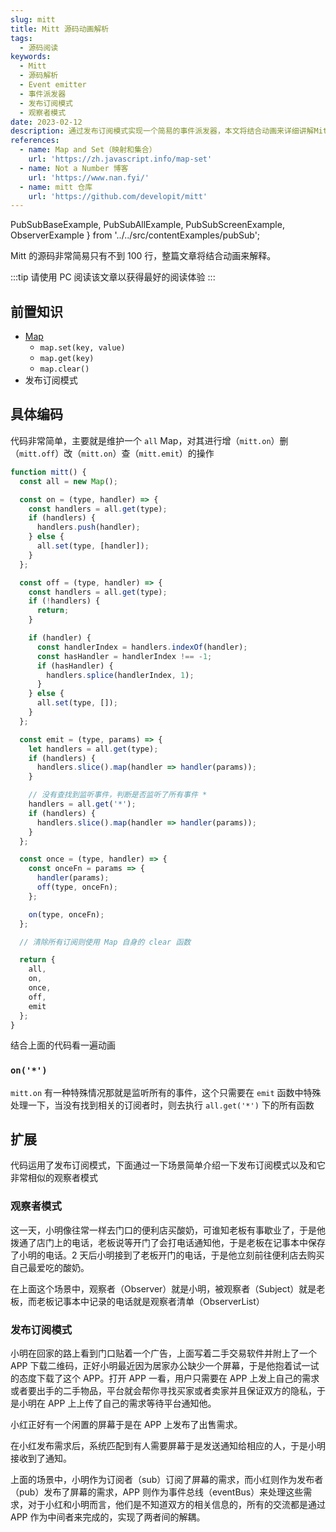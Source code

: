 ```yaml
---
slug: mitt
title: Mitt 源码动画解析
tags:
  - 源码阅读
keywords:
  - Mitt
  - 源码解析
  - Event emitter
  - 事件派发器
  - 发布订阅模式
  - 观察者模式
date: 2023-02-12
description: 通过发布订阅模式实现一个简易的事件派发器，本文将结合动画来详细讲解Mitt的源码及其实现原理，让你快速了解Mitt的使用方法和优势。
references:
  - name: Map and Set（映射和集合）
    url: 'https://zh.javascript.info/map-set'
  - name: Not a Number 博客
    url: 'https://www.nan.fyi/'
  - name: mitt 仓库
    url: 'https://github.com/developit/mitt'
---
```


  PubSubBaseExample,
  PubSubAllExample,
  PubSubScreenExample,
  ObserverExample
} from '../../src/contentExamples/pubSub';

Mitt 的源码非常简易只有不到 100 行，整篇文章将结合动画来解释。

:::tip
请使用 PC 阅读该文章以获得最好的阅读体验
:::

## 前置知识

- [Map](https://zh.javascript.info/map-set)
  - `map.set(key, value)`
  - `map.get(key)`
  - `map.clear()`
- 发布订阅模式

## 具体编码

代码非常简单，主要就是维护一个 `all` Map，对其进行增（`mitt.on`）删（`mitt.off`）改（`mitt.on`）查（`mitt.emit`）的操作

```js
function mitt() {
  const all = new Map();

  const on = (type, handler) => {
    const handlers = all.get(type);
    if (handlers) {
      handlers.push(handler);
    } else {
      all.set(type, [handler]);
    }
  };

  const off = (type, handler) => {
    const handlers = all.get(type);
    if (!handlers) {
      return;
    }

    if (handler) {
      const handlerIndex = handlers.indexOf(handler);
      const hasHandler = handlerIndex !== -1;
      if (hasHandler) {
        handlers.splice(handlerIndex, 1);
      }
    } else {
      all.set(type, []);
    }
  };

  const emit = (type, params) => {
    let handlers = all.get(type);
    if (handlers) {
      handlers.slice().map(handler => handler(params));
    }

    // 没有查找到监听事件，判断是否监听了所有事件 *
    handlers = all.get('*');
    if (handlers) {
      handlers.slice().map(handler => handler(params));
    }
  };

  const once = (type, handler) => {
    const onceFn = params => {
      handler(params);
      off(type, onceFn);
    };

    on(type, onceFn);
  };

  // 清除所有订阅则使用 Map 自身的 clear 函数

  return {
    all,
    on,
    once,
    off,
    emit
  };
}
```

结合上面的代码看一遍动画

<PubSubBaseExample eventBusTitle="EventBus(all)" />

### `on('*')`

`mitt.on` 有一种特殊情况那就是监听所有的事件，这个只需要在 `emit` 函数中特殊处理一下，当没有找到相关的订阅者时，则去执行 `all.get('*')` 下的所有函数

<PubSubAllExample />

## 扩展

代码运用了发布订阅模式，下面通过一下场景简单介绍一下发布订阅模式以及和它非常相似的观察者模式

### 观察者模式

这一天，小明像往常一样去门口的便利店买酸奶，可谁知老板有事歇业了，于是他拨通了店门上的电话，老板说等开门了会打电话通知他，于是老板在记事本中保存了小明的电话。2 天后小明接到了老板开门的电话，于是他立刻前往便利店去购买自己最爱吃的酸奶。

在上面这个场景中，观察者（Observer）就是小明，被观察者（Subject）就是老板，而老板记事本中记录的电话就是观察者清单（ObserverList）

<ObserverExample />

### 发布订阅模式

小明在回家的路上看到门口贴着一个广告，上面写着二手交易软件并附上了一个 APP 下载二维码，正好小明最近因为居家办公缺少一个屏幕，于是他抱着试一试的态度下载了这个 APP。打开 APP 一看，用户只需要在 APP 上发上自己的需求或者要出手的二手物品，平台就会帮你寻找买家或者卖家并且保证双方的隐私，于是小明在 APP 上上传了自己的需求等待平台通知他。

小红正好有一个闲置的屏幕于是在 APP 上发布了出售需求。

在小红发布需求后，系统匹配到有人需要屏幕于是发送通知给相应的人，于是小明接收到了通知。

上面的场景中，小明作为订阅者（sub）订阅了屏幕的需求，而小红则作为发布者（pub）发布了屏幕的需求，APP 则作为事件总线（eventBus）来处理这些需求，对于小红和小明而言，他们是不知道双方的相关信息的，所有的交流都是通过 APP 作为中间者来完成的，实现了两者间的解耦。

<PubSubScreenExample />
